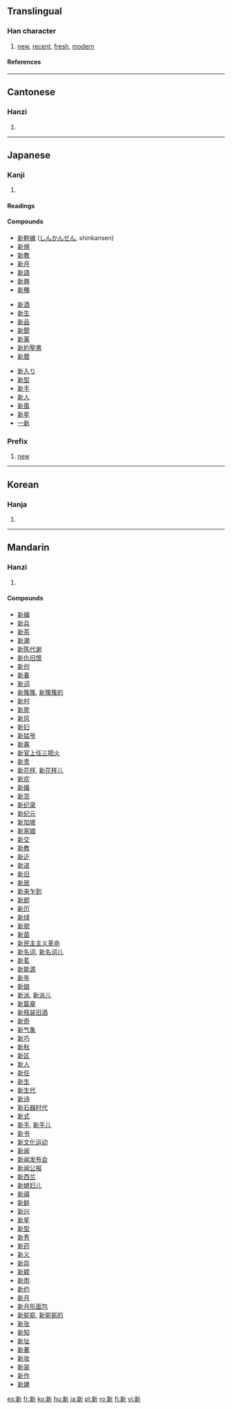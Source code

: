 ==Translingual==

===Han character===
{{Han char|rn=69|rad=斤|as=09|sn=13|four=0292<sub>1</sub>|canj=卜木竹一中 (YDHML)}}

# [[new]], [[recent]], [[fresh]], [[modern]]

====References====
{{Han ref|kx=0480.100|dkj=13572|dj=0839.100|hdz=32026.210|uh=65B0|ud=26032|bh=B773|bd=46963}}

----
==Cantonese==
===Hanzi===
{{yue-hanzi|jyut=san1|y=san1}}
# {{defn|Cantonese}}

----
==Japanese==
===Kanji===
{{ja-kanji|grade=2|rs=斤09}}
# {{defn|Japanese}}
====Readings====
{{ja-readings|on=[[しん]] (shin)|kun=[[あたらしい]] ([[新しい]], atarashii), [[あらた]] ([[新た]], arata), [[にい]] (nii)}}

====Compounds====
{{top3}}
*[[新幹線]] ([[しんかんせん]], shinkansen)
*[[新規]]
*[[新教]]
*[[新月]]
*[[新語]]
*[[新興]]
*[[新種]]
{{mid3}}
*[[新酒]]
*[[新生]]
*[[新品]]
*[[新聞]]
*[[新薬]]
*[[新約聖書]]
*[[新暦]]
{{mid3}}
*[[新入り]]
*[[新型]]
*[[新手]]
*[[新人]]
*[[新風]]
*[[新星]]
*[[一新]]
{{bottom}}

===Prefix===
{{ja-pos|k|prefix|hira=しん|rom=shin}}
# [[new]]

----

==Korean==
===Hanja===
{{ko-hanja|hangeul=[[신]]|eumhun=|rv=sin|mr=sin|y=sin}}
# {{defn|Korean}}

----
==Mandarin==
===Hanzi===
{{cmn-hanzi|pin=[[xīn]] (xin1)|wg=hsin<sup>1</sup>}}
# {{defn|Mandarin}}

====Compounds====
*[[新编]]
*[[新兵]]
*[[新茶]]
*[[新潮]]
*[[新陈代谢]]
*[[新仇旧恨]]
*[[新创]]
*[[新春]]
*[[新词]]
*[[新簇簇]], [[新簇簇的]]
*[[新村]]
*[[新房]]
*[[新风]]
*[[新妇]]
*[[新姑爷]]
*[[新寡]]
*[[新官上任三把火]]
*[[新贵]]
*[[新花样]], [[新花样儿]]
*[[新欢]]
*[[新婚]]
*[[新货]]
*[[新纪录]]
*[[新纪元]]
*[[新加坡]]
*[[新家娘]]
*[[新交]]
*[[新教]]
*[[新近]]
*[[新进]]
*[[新旧]]
*[[新居]]
*[[新来乍到]]
*[[新郎]]
*[[新历]]
*[[新绿]]
*[[新貌]]
*[[新苗]]
*[[新民主主义革命]]
*[[新名词]], [[新名词儿]]
*[[新茗]]
*[[新能源]]
*[[新年]]
*[[新娘]]
*[[新派]], [[新派儿]]
*[[新篇章]]
*[[新瓶装旧酒]]
*[[新奇]]
*[[新气象]]
*[[新巧]]
*[[新秋]]
*[[新区]]
*[[新人]]
*[[新任]]
*[[新生]]
*[[新生代]]
*[[新诗]]
*[[新石器时代]]
*[[新式]]
*[[新手]], [[新手儿]]
*[[新书]]
*[[新文化运动]]
*[[新闻]]
*[[新闻发布会]]
*[[新闻公报]]
*[[新西兰]]
*[[新媳妇儿]]
*[[新禧]]
*[[新鲜]]
*[[新兴]]
*[[新星]]
*[[新型]]
*[[新秀]]
*[[新药]]
*[[新义]]
*[[新异]]
*[[新颖]]
*[[新雨]]
*[[新约]]
*[[新月]]
*[[新月形面包]]
*[[新崭崭]], [[新崭崭的]]
*[[新张]]
*[[新知]]
*[[新址]]
*[[新著]]
*[[新妆]]
*[[新装]]
*[[新作]]
*[[新疆]]

[[es:新]]
[[fr:新]]
[[ko:新]]
[[hu:新]]
[[ja:新]]
[[pl:新]]
[[ro:新]]
[[fi:新]]
[[vi:新]]
